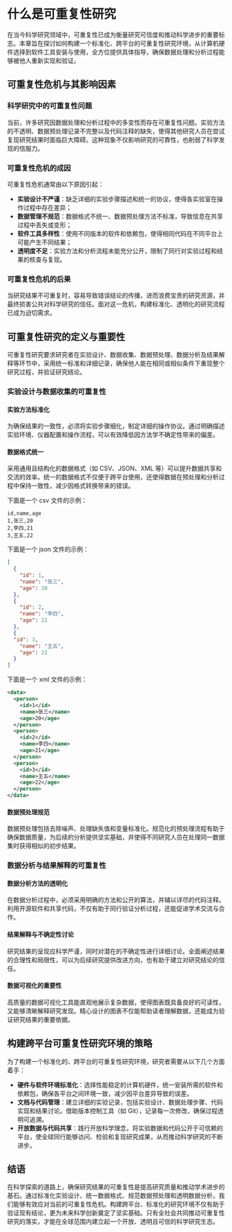 # 什么是可重复性研究

在当今科学研究领域中，可重复性已成为衡量研究可信度和推动科学进步的重要标志。本章旨在探讨如何构建一个标准化、跨平台的可重复性研究环境，从计算机硬件选择到软件工具安装与使用，全方位提供具体指导，确保数据处理和分析过程能够被他人重新实现和验证。

## 可重复性危机与其影响因素

### 科学研究中的可重复性问题

当前，许多研究因数据处理和分析过程中的多变性而存在可重复性问题。实验方法的不透明、数据预处理记录不完整以及代码注释的缺失，使得其他研究人员在尝试复现研究结果时面临巨大障碍。这种现象不仅影响研究的可靠性，也削弱了科学发现的信服力。

### 可重复性危机的成因

可重复性危机通常由以下原因引起：

- **实验设计不严谨**：缺乏详细的实验步骤描述和统一的协议，使得各实验室在操作过程中存在差异；
- **数据管理不规范**：数据格式不统一、数据预处理方法不标准，导致信息在共享过程中丢失或变形；
- **软件工具多样性**：使用不同版本的软件和依赖包，使得相同代码在不同平台上可能产生不同结果；
- **透明度不足**：实验方法和分析流程未能充分公开，限制了同行对实验过程和结果的核查与复现。

### 可重复性危机的后果

当研究结果不可重复时，容易导致错误结论的传播，进而浪费宝贵的研究资源，并最终损害公共对科学研究的信任。面对这一危机，构建标准化、透明化的研究流程已成为迫切需求。

## 可重复性研究的定义与重要性

可重复性研究要求研究者在实验设计、数据收集、数据预处理、数据分析及结果解释等环节中，采用统一标准和详细记录，确保他人能在相同或相似条件下重现整个研究过程，并验证研究结论。

### 实验设计与数据收集的可重复性

#### 实验方法标准化

为确保结果的一致性，必须将实验步骤细化，制定详细的操作协议。通过明确描述实验环境、仪器配置和操作流程，可以有效降低因方法学不确定性带来的偏差。

#### 数据格式统一

采用通用且结构化的数据格式（如 CSV、JSON、XML 等）可以提升数据共享和交流的效率。统一的数据格式不仅便于跨平台使用，还使得数据在预处理和分析过程中保持一致性，减少因格式转换带来的错误。

下面是一个 csv 文件的示例：

```csv
id,name,age
1,张三,20
2,李四,21
3,王五,22
```

下面是一个 json 文件的示例：

```json
[
  {
    "id": 1,
    "name": "张三",
    "age": 20
  },
  {
    "id": 2,
    "name": "李四",
    "age": 21
  },
  {
  "id": 3,
    "name": "王五",
    "age": 22
  }
]
```

下面是一个 xml 文件的示例：

```xml
<data>
  <person>
    <id>1</id>
    <name>张三</name>
    <age>20</age>
  </person>
  <person>
    <id>2</id>
    <name>李四</name>
    <age>21</age>
  </person>
  <person>
    <id>3</id>
    <name>王五</name>
    <age>22</age>
  </person>
</data>
```

#### 数据预处理规范

数据预处理包括去除噪声、处理缺失值和变量标准化。规范化的预处理流程有助于确保数据质量，为后续的分析提供坚实基础，并使得不同研究人员在处理同一数据集时获得相似的初步结果。

### 数据分析与结果解释的可重复性

#### 数据分析方法的透明化

在数据分析过程中，必须采用明确的方法和公开的算法，并辅以详尽的代码注释。利用开源软件和共享代码，不仅有助于同行验证分析过程，还能促进学术交流与合作。

#### 结果解释与不确定性讨论

研究结果的呈现应科学严谨，同时对潜在的不确定性进行详细讨论。全面阐述结果的合理性和局限性，可以为后续研究提供改进方向，也有助于建立对研究结论的信任。

#### 数据可视化的重要性

高质量的数据可视化工具能直观地展示复杂数据，使得图表既具备良好的可读性，又能够清晰解释研究发现。精心设计的图表不仅能帮助读者理解数据，还能成为验证研究结果的重要依据。

## 构建跨平台可重复性研究环境的策略

为了构建一个标准化的、跨平台的可重复性研究环境，研究者需要从以下几个方面着手：

- **硬件与软件环境标准化**：选择性能稳定的计算机硬件，统一安装所需的软件和依赖包，确保各平台之间环境一致，减少因平台差异导致的误差。
- **文档与代码管理**：建立详细的实验记录，包括实验设计、数据处理步骤、代码实现和结果讨论。借助版本控制工具（如 Git），记录每一次修改，确保过程透明可追溯。
- **开放数据与代码共享**：践行开放科学理念，将实验数据和代码公开于可信赖的平台，使全球同行能够访问、检验和复现研究成果，从而推动科学研究的不断进步。

## 结语

在科学探索的道路上，确保研究结果的可重复性是提高研究质量和推动学术进步的基石。通过标准化实验设计、统一数据格式、规范数据预处理和透明数据分析，我们能够有效应对当前的可重复性危机。构建跨平台、标准化的研究环境不仅有助于验证现有结论，更为未来科学创新奠定了坚实基础。只有全社会共同推动可重复性研究的落实，才能在全球范围内建立起一个开放、透明且可信的科学研究生态。